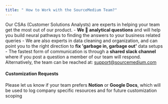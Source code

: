 ```yaml
---
title: " How to Work with the SourceMedium Team?"
---
```

Our CSAs (Customer Solutions Analysts) are experts in helping your team get the most out of our product.
    - **We 💙 analytical questions** and will help you build neural pathways to finding the answers to your business related queries
    - We are also experts in data cleaning and organization, and can point you to the right direction to **fix 'garbage in, garbage out'** data setups
    - The fastest form of communication is through a **shared slack channel** where if you post a question a member of our team will respond. Alternatively, the team can be reached at: [support@sourcemedium.com](mailto:customersuccess@sourcemedium.com)

#### Customization Requests
Please let us know if your team prefers **Notion** or **Google Docs**, which will be used to log company specific resources and for future customization scoping